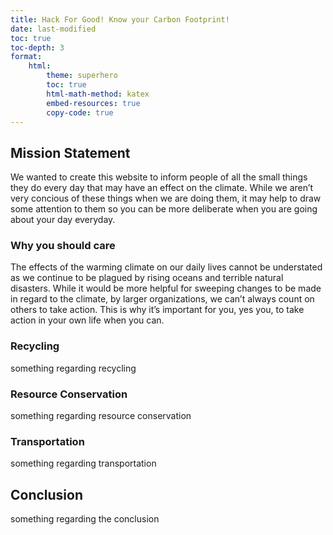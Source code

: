 ```yaml
---
title: Hack For Good! Know your Carbon Footprint!
date: last-modified
toc: true
toc-depth: 3
format:
    html:
        theme: superhero
        toc: true
        html-math-method: katex
        embed-resources: true
        copy-code: true
---
```


## Mission Statement

We wanted to create this website to inform people of all the small things they do every day that may have an effect on the climate. While we aren't very concious of these things when we are doing them, it may help to draw some attention to them so you can be more deliberate when you are going about your day everyday. 

### Why you should care

The effects of the warming climate on our daily lives cannot be understated as we continue to be plagued by rising oceans and terrible natural disasters. While it would be more helpful for sweeping changes to be made in regard to the climate, by larger organizations, we can't always count on others to take action. This is why it's important for you, yes you, to take action in your own life when you can. 

### Recycling

something regarding recycling

### Resource Conservation

something regarding resource conservation 

### Transportation

something regarding transportation

## Conclusion 

something regarding the conclusion



